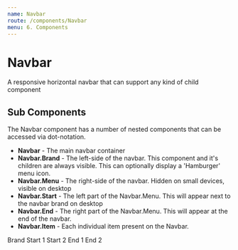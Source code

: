 ```yaml
---
name: Navbar
route: /components/Navbar
menu: 6. Components
---
```




# Navbar
 
A responsive horizontal navbar that can support any kind of child component

## Sub Components

The Navbar component has a number of nested components that can be accessed via dot-notation.  

* **Navbar**  - The main navbar container
* **Navbar.Brand** - The left-side of the navbar. This component and it's children are always visible. This can optionally display a 'Hamburger' menu icon.
* **Navbar.Menu** - The right-side of the navbar. Hidden on small devices, visible on desktop
* **Navbar.Start** - The left part of the Navbar.Menu. This will appear next to the navbar brand on desktop
* **Navbar.End** - The right part of the Navbar.Menu. This will appear at the end of the navbar.
* **Navbar.Item** - Each individual item present on the Navbar.

<Playground>
    <Navbar primary>
        <Navbar.Brand hamburger>
            <Navbar.Item>Brand</Navbar.Item>
        </Navbar.Brand>
        <Navbar.Menu>
            <Navbar.Start>
                <Navbar.Item>Start 1</Navbar.Item>
                <Navbar.Item>Start 2</Navbar.Item>
            </Navbar.Start>
            <Navbar.End>
                <Navbar.Item>End 1</Navbar.Item>
                <Navbar.Item>End 2</Navbar.Item>
            </Navbar.End>
        </Navbar.Menu>
    </Navbar>
</Playground> 
